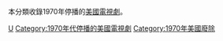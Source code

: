 本分類收錄1970年停播的[[美國|美國]][[電視劇|電視劇]]。

{{year by category
|m=1
|c=9
|d=7
|y=0
|cat=停播的美國電視劇
|sortkey=美國電視
|parent=各年停播的美國電視劇
|subcat=1970年美國電視
}}

[[Category:1970年停播的電視劇|U]]
[[Category:1970年代停播的美國電視劇|Category:1970年代停播的美國電視劇]]
[[Category:1970年美國廢除|Category:1970年美國廢除]]